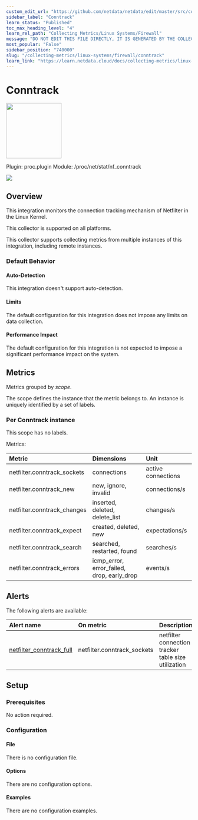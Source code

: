```yaml
---
custom_edit_url: "https://github.com/netdata/netdata/edit/master/src/collectors/proc.plugin/metadata.yaml"
sidebar_label: "Conntrack"
learn_status: "Published"
toc_max_heading_level: "4"
learn_rel_path: "Collecting Metrics/Linux Systems/Firewall"
message: "DO NOT EDIT THIS FILE DIRECTLY, IT IS GENERATED BY THE COLLECTOR'S metadata.yaml FILE"
most_popular: "False"
sidebar_position: "740000"
slug: "/collecting-metrics/linux-systems/firewall/conntrack"
learn_link: "https://learn.netdata.cloud/docs/collecting-metrics/linux-systems/firewall/conntrack"
---
```



# Conntrack


<img src="https://netdata.cloud/img/firewall.svg" width="150"/>


Plugin: proc.plugin
Module: /proc/net/stat/nf_conntrack

<img src="https://img.shields.io/badge/maintained%20by-Netdata-%2300ab44" />

## Overview

This integration monitors the connection tracking mechanism of Netfilter in the Linux Kernel.



This collector is supported on all platforms.

This collector supports collecting metrics from multiple instances of this integration, including remote instances.


### Default Behavior

#### Auto-Detection

This integration doesn't support auto-detection.

#### Limits

The default configuration for this integration does not impose any limits on data collection.

#### Performance Impact

The default configuration for this integration is not expected to impose a significant performance impact on the system.


## Metrics

Metrics grouped by *scope*.

The scope defines the instance that the metric belongs to. An instance is uniquely identified by a set of labels.



### Per Conntrack instance



This scope has no labels.

Metrics:

| Metric | Dimensions | Unit |
|:------|:----------|:----|
| netfilter.conntrack_sockets | connections | active connections |
| netfilter.conntrack_new | new, ignore, invalid | connections/s |
| netfilter.conntrack_changes | inserted, deleted, delete_list | changes/s |
| netfilter.conntrack_expect | created, deleted, new | expectations/s |
| netfilter.conntrack_search | searched, restarted, found | searches/s |
| netfilter.conntrack_errors | icmp_error, error_failed, drop, early_drop | events/s |



## Alerts


The following alerts are available:

| Alert name  | On metric | Description |
|:------------|:----------|:------------|
| [ netfilter_conntrack_full ](https://github.com/netdata/netdata/blob/master/src/health/health.d/netfilter.conf) | netfilter.conntrack_sockets | netfilter connection tracker table size utilization |


## Setup

### Prerequisites

No action required.

### Configuration

#### File

There is no configuration file.
#### Options



There are no configuration options.

#### Examples
There are no configuration examples.


